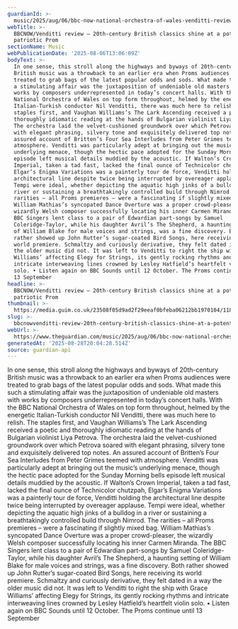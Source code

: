 ```yaml
---
guardianId: >-
  music/2025/aug/06/bbc-now-national-orchestra-of-wales-venditti-review-royal-albert-hall-london
webTitle: >-
  BBCNOW/Venditti review – ​20th-century British classics shine at a potent
  patriotic Prom
sectionName: Music
webPublicationDate: '2025-08-06T13:06:09Z'
bodyText: >-
  In one sense, this stroll along the highways and byways of 20th-century
  British music was a throwback to an earlier era when Proms audiences were
  treated to grab bags of the latest popular odds and sods. What made this such
  a stimulating affair was the juxtaposition of undeniable old masters with
  works by composers underrepresented in today’s concert halls. With the BBC
  National Orchestra of Wales on top form throughout, helmed by the energetic
  Italian-Turkish conductor Nil Venditti, there was much here to relish. The
  staples first, and Vaughan Williams’s The Lark Ascending received a poetic and
  thoroughly idiomatic reading at the hands of Bulgarian violinist Liya Petrova.
  The orchestra laid the velvet-cushioned groundwork over which Petrova soared
  with elegant phrasing, silvery tone and exquisitely delivered top notes. An
  assured account of Britten’s Four Sea Interludes from Peter Grimes teemed with
  atmosphere. Venditti was particularly adept at bringing out the music’s
  underlying menace, though the hectic pace adopted for the Sunday Morning bells
  episode left musical details muddied by the acoustic. If Walton’s Crown
  Imperial, taken a tad fast, lacked the final ounce of Technicolor chutzpah,
  Elgar’s Enigma Variations was a painterly tour de force, Venditti holding the
  architectural line despite twice being interrupted by overeager applause.
  Tempi were ideal, whether depicting the aquatic high jinks of a bulldog in a
  river or sustaining a breathtakingly controlled build through Nimrod. The
  rarities – all Proms premieres – were a fascinating if slightly mixed bag.
  William Mathias’s syncopated Dance Overture was a proper crowd-pleaser, the
  wizardly Welsh composer successfully locating his inner Carmen Miranda. The
  BBC Singers lent class to a pair of Edwardian part-songs by Samuel
  Coleridge-Taylor, while his daughter Avril’s The Shepherd, a haunting setting
  of William Blake for male voices and strings, was a fine discovery. Both
  rather showed up John Rutter’s sugar-coated Bird Songs, here receiving its
  world premiere. Schmaltzy and curiously derivative, they felt dated in a way
  the older music did not. It was left to Venditti to right the ship with Grace
  Williams’ affecting Elegy for Strings, its gently rocking rhythms and
  intricate interweaving lines crowned by Lesley Hatfield’s heartfelt violin
  solo. • Listen again on BBC Sounds until 12 October. The Proms continue until
  13 September
headline: >-
  BBCNOW/Venditti review – ​20th-century British classics shine at a potent
  patriotic Prom
thumbnail: >-
  https://media.guim.co.uk/23508f05d9ad2f29eeaf0bfeba06212bb1970104/1189_702_2865_2292/500.jpg
slug: >-
  bbcnowvenditti-review-20th-century-british-classics-shine-at-a-potent-patriotic-prom
webUrl: >-
  https://www.theguardian.com/music/2025/aug/06/bbc-now-national-orchestra-of-wales-venditti-review-royal-albert-hall-london
generatedAt: '2025-08-28T20:04:28.514Z'
source: guardian-api
---
```

In one sense, this stroll along the highways and byways of 20th-century British music was a throwback to an earlier era when Proms audiences were treated to grab bags of the latest popular odds and sods. What made this such a stimulating affair was the juxtaposition of undeniable old masters with works by composers underrepresented in today’s concert halls. With the BBC National Orchestra of Wales on top form throughout, helmed by the energetic Italian-Turkish conductor Nil Venditti, there was much here to relish. The staples first, and Vaughan Williams’s The Lark Ascending received a poetic and thoroughly idiomatic reading at the hands of Bulgarian violinist Liya Petrova. The orchestra laid the velvet-cushioned groundwork over which Petrova soared with elegant phrasing, silvery tone and exquisitely delivered top notes. An assured account of Britten’s Four Sea Interludes from Peter Grimes teemed with atmosphere. Venditti was particularly adept at bringing out the music’s underlying menace, though the hectic pace adopted for the Sunday Morning bells episode left musical details muddied by the acoustic. If Walton’s Crown Imperial, taken a tad fast, lacked the final ounce of Technicolor chutzpah, Elgar’s Enigma Variations was a painterly tour de force, Venditti holding the architectural line despite twice being interrupted by overeager applause. Tempi were ideal, whether depicting the aquatic high jinks of a bulldog in a river or sustaining a breathtakingly controlled build through Nimrod. The rarities – all Proms premieres – were a fascinating if slightly mixed bag. William Mathias’s syncopated Dance Overture was a proper crowd-pleaser, the wizardly Welsh composer successfully locating his inner Carmen Miranda. The BBC Singers lent class to a pair of Edwardian part-songs by Samuel Coleridge-Taylor, while his daughter Avril’s The Shepherd, a haunting setting of William Blake for male voices and strings, was a fine discovery. Both rather showed up John Rutter’s sugar-coated Bird Songs, here receiving its world premiere. Schmaltzy and curiously derivative, they felt dated in a way the older music did not. It was left to Venditti to right the ship with Grace Williams’ affecting Elegy for Strings, its gently rocking rhythms and intricate interweaving lines crowned by Lesley Hatfield’s heartfelt violin solo. • Listen again on BBC Sounds until 12 October. The Proms continue until 13 September
